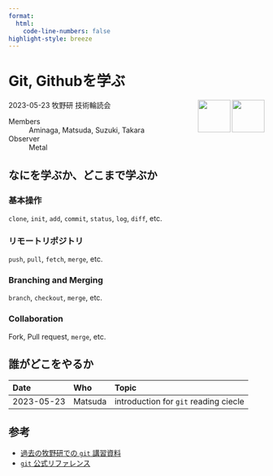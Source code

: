 ```yaml
---
format:
  html:
    code-line-numbers: false
highlight-style: breeze
---
```


# Git, Githubを学ぶ
<img height="64" width="64" align="right" src="https://cdn.simpleicons.org/git">

<img height="64" width="64" align="right" src="https://cdn.simpleicons.org/github">

2023-05-23 牧野研 技術輪読会

Members
: Aminaga, Matsuda, Suzuki, Takara

Observer
: Metal


## なにを学ぶか、どこまで学ぶか
### 基本操作
`clone`, `init`, `add`, `commit`, `status`, `log`, `diff`, etc.

### リモートリポジトリ
`push`, `pull`, `fetch`, `merge`, etc.

### Branching and Merging
`branch`, `checkout`, `merge`, etc.

### Collaboration
Fork, Pull request, `merge`, etc.


## 誰がどこをやるか
|Date|Who|Topic|
|:---|:---|:---|
|2023-05-23|Matsuda|introduction for `git` reading ciecle|


## 参考
- [過去の牧野研での `git` 講習資料](https://heavywatal.github.io/lectures/git2019makino.html)
- [`git` 公式リファレンス](https://git-scm.com/docs)
